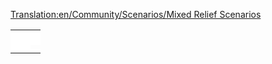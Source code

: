 [[Translation:en/Community/Scenarios/Mixed Relief Scenarios]]
{{en/Community/Scenarios/Scenarios by relief}}

{|
|- valign="top"
|style="border:none;background:white"|
{{Page:en/Community/Scenarios/Italy}}

|style="border:none;background:white"|
{{Page:en/Community/Scenarios/Kloof}}

|style="border:none;background:white"|
{{Page:en/Community/Scenarios/Europe}}

|- valign="top"
|style="border:none;background:white"|
{{Page:en/Community/Scenarios/United Kingdom}}

|style="border:none;background:white"|
{{Page:en/Community/Scenarios/Get Your Ships}}

|style="border:none;background:white"|
{{Page:en/Community/Scenarios/Climb up the Mountains}}

|- valign="top"
|style="border:none;background:white"|
{{Page:en/Community/Scenarios/Lakes}}

|style="border:none;background:white"|
{{Page:en/Community/Scenarios/Desert Tracking}}

|style="border:none;background:white"|
{{Page:en/Community/Scenarios/New Industries 2}}

|- valign="top"
|style="border:none;background:white"|
{{Page:en/Community/Scenarios/The Barrens}}

|style="border:none;background:white"|
{{Page:en/Community/Scenarios/CarstsWorldScenario}}

|style="border:none;background:white"|
{{Page:en/Community/Scenarios/Cuba}}

|- valign="top"
|style="border:none;background:white"|
{{Page:en/Community/Scenarios/Whistler}}

|style="border:none;background:white"|
{{Page:en/Community/Scenarios/South West France}}

|-
|style="border:none;background:white"|
{{Page:en/Community/Scenarios/German Reunification}}

|style="border:none;background:white"|
{{Page:en/Community/Scenarios/Home Delivery}}

|style="border:none;background:white"|
{{Page:en/Community/Scenarios/UltimaV Britannia}}
|}
